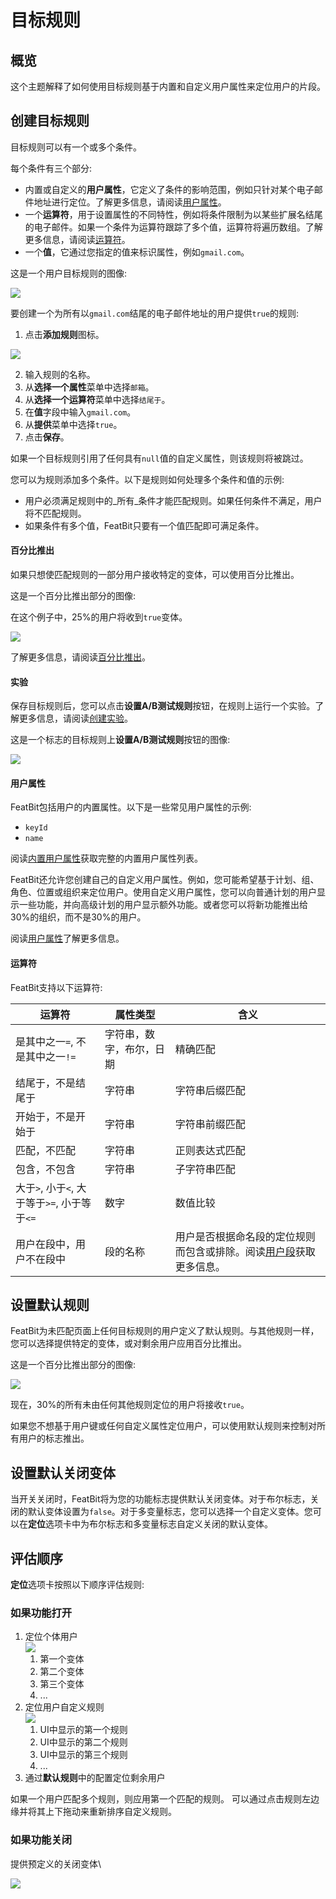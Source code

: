 
# 目标规则

## 概览 <a href="#overview" id="overview"></a>

这个主题解释了如何使用目标规则基于内置和自定义用户属性来定位用户的片段。

## 创建目标规则 <a href="#creating-targeting-rules" id="creating-targeting-rules"></a>

目标规则可以有一个或多个条件。

每个条件有三个部分:

* 内置或自定义的**用户属性**，它定义了条件的影响范围，例如只针对某个电子邮件地址进行定位。了解更多信息，请阅读[用户属性](targeting-rules.mdx#user-attributes)。
* 一个**运算符**，用于设置属性的不同特性，例如将条件限制为以某些扩展名结尾的电子邮件。如果一个条件为运算符跟踪了多个值，运算符将遍历数组。了解更多信息，请阅读[运算符](targeting-rules.mdx#operators)。
* 一个**值**，它通过您指定的值来标识属性，例如`gmail.com`。

这是一个用户目标规则的图像:

![](../../feature-flags/assets/targeting-users-with-flags/targeting-rules/001.webp)

要创建一个为所有以`gmail.com`结尾的电子邮件地址的用户提供`true`的规则:

1. 点击**添加规则**图标。 

![](../../feature-flags/assets/targeting-users-with-flags/targeting-rules/002.webp)

2. 输入规则的名称。
3. 从**选择一个属性**菜单中选择`邮箱`。
4. 从**选择一个运算符**菜单中选择`结尾于`。
5. 在**值**字段中输入`gmail.com`。
6. 从**提供**菜单中选择`true`。
7. 点击**保存**。

如果一个目标规则引用了任何具有`null`值的自定义属性，则该规则将被跳过。

您可以为规则添加多个条件。以下是规则如何处理多个条件和值的示例:

* 用户必须满足规则中的_所有_条件才能匹配规则。如果任何条件不满足，用户将不匹配规则。
* 如果条件有多个值，FeatBit只要有一个值匹配即可满足条件。

#### 百分比推出 <a href="#percentage-rollouts" id="percentage-rollouts"></a>

如果只想使匹配规则的一部分用户接收特定的变体，可以使用百分比推出。

这是一个百分比推出部分的图像:

在这个例子中，25%的用户将收到`true`变体。

![](../../feature-flags/assets/targeting-users-with-flags/targeting-rules/003.webp)

了解更多信息，请阅读[百分比推出](percentage-rollouts.md)。

#### 实验 <a href="#experimentation" id="experimentation"></a>

保存目标规则后，您可以点击**设置A/B测试规则**按钮，在规则上运行一个实验。了解更多信息，请阅读[创建实验](../../experimentation/creating-experiments.md)。

这是一个标志的目标规则上**设置A/B测试规则**按钮的图像:

![](../../feature-flags/assets/targeting-users-with-flags/targeting-rules/004.webp)

#### 用户属性 <a href="#user-attributes" id="user-attributes"></a>

FeatBit包括用户的内置属性。以下是一些常见用户属性的示例:

* `keyId`
* `name`

阅读[内置用户属性](../users-and-user-segments/user-attributes.md)获取完整的内置用户属性列表。

FeatBit还允许您创建自己的自定义用户属性。例如，您可能希望基于计划、组、角色、位置或组织来定位用户。使用自定义用户属性，您可以向普通计划的用户显示一些功能，并向高级计划的用户显示额外功能。或者您可以将新功能推出给30%的组织，而不是30%的用户。

阅读[用户属性](../users-and-user-segments/user-attributes.md)了解更多信息。

#### 运算符 <a href="#operators" id="operators"></a>

FeatBit支持以下运算符:

| 运算符 | 属性类型 | 含义 |
| ------------------------------------ | ------------- | ------------ |
| 是其中之一`=`, 不是其中之一`!=`  | 字符串，数字，布尔，日期 | 精确匹配 |
| 结尾于，不是结尾于 | 字符串 | 字符串后缀匹配 |
| 开始于，不是开始于 | 字符串 | 字符串前缀匹配 |
| 匹配，不匹配 | 字符串 | 正则表达式匹配 |
| 包含，不包含 | 字符串 | 子字符串匹配 |
| 大于`>`, 小于`<`, 大于等于`>=`, 小于等于`<=` | 数字 | 数值比较 |
| 用户在段中，用户不在段中 | 段的名称 | 用户是否根据命名段的定位规则而包含或排除。阅读[用户段](../users-and-user-segments/user-segments)获取更多信息。 |

## 设置默认规则 <a href="#setting-the-default-rule" id="setting-the-default-rule"></a>

FeatBit为未匹配页面上任何目标规则的用户定义了默认规则。与其他规则一样，您可以选择提供特定的变体，或对剩余用户应用百分比推出。

这是一个百分比推出部分的图像:

![](../../feature-flags/assets/targeting-users-with-flags/targeting-rules/005.webp)

现在，30%的所有未由任何其他规则定位的用户将接收`true`。

如果您不想基于用户键或任何自定义属性定位用户，可以使用默认规则来控制对所有用户的标志推出。

## 设置默认关闭变体 <a href="#setting-the-default-off-variation" id="setting-the-default-off-variation"></a>

当开关关闭时，FeatBit将为您的功能标志提供默认关闭变体。对于布尔标志，关闭的默认变体设置为`false`。对于多变量标志，您可以选择一个自定义变体。您可以在**定位**选项卡中为布尔标志和多变量标志自定义关闭的默认变体。

## 评估顺序 <a href="#evaluation-order" id="evaluation-order"></a>

**定位**选项卡按照以下顺序评估规则:

### 如果功能打开

1. 定位个体用户 \
![](../../feature-flags/assets/targeting-users-with-flags/targeting-rules/006.webp)
   1. 第一个变体
   2. 第二个变体
   3. 第三个变体
   4. ...
2. 定位用户自定义规则\
![](../../feature-flags/assets/targeting-users-with-flags/targeting-rules/007.webp)
   1. UI中显示的第一个规则
   2. UI中显示的第二个规则
   3. UI中显示的第三个规则
   4. ...
3. 通过**默认规则**中的配置定位剩余用户

<Callout type="info">
如果一个用户匹配多个规则，则应用第一个匹配的规则。
可以通过点击规则左边缘并将其上下拖动来重新排序自定义规则。
</Callout>

### 如果功能关闭

提供预定义的关闭变体\

![](../../feature-flags/assets/targeting-users-with-flags/targeting-rules/008.webp)